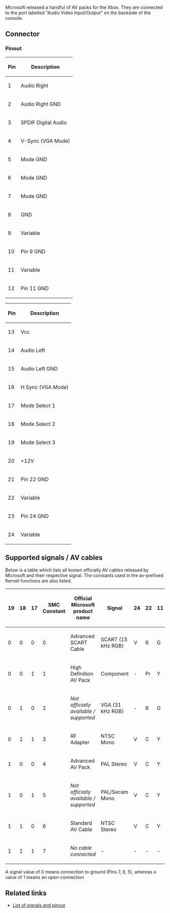Microsoft released a handful of AV packs for the Xbox. They are connected to the port labelled "Audio Video Input/Output" on the backside of the console.

== Connector ==

{{FIXME|reason=Describe the connector here - is it a standard part? add an image, add the pinout graphics (didn't copy from elsewhere because clearly microsoft copyright)}}

=== Pinout ===

{| class="wikitable"
! Pin || Description
|-
|   1 || Audio Right
|-
|   2 || Audio Right GND
|-
|   3 || SPDIF Digital Audio
|-
|   4 || V-Sync (VGA Mode)
|-
|   5 || Mode GND
|-
|   6 || Mode GND
|-
|   7 || Mode GND
|-
|   8 || GND
|-
|   9 || Variable
|-
|  10 || Pin 9 GND
|-
|  11 || Variable
|-
|  12 || Pin 11 GND
|}

{| class="wikitable"
! Pin || Description
|-
|  13 || Vcc
|-
|  14 || Audio Left
|-
|  15 || Audio Left GND
|-
|  16 || H Sync (VGA Mode)
|-
|  17 || Mode Select 1
|-
|  18 || Mode Select 2
|-
|  19 || Mode Select 3
|-
|  20 || +12V
|-
|  21 || Pin 22 GND
|-
|  22 || Variable
|-
|  23 || Pin 24 GND
|-
|  24 || Variable
|}

{{FIXME|reason=Show tables side by side?}}

== Supported signals / AV cables ==

Below is a table which lists all known officially AV cables released by Microsoft and their respective signal.
The constants used in the av-prefixed Kernel-functions are also listed.

{| class="wikitable"
! 19 || 18 || 17 || SMC Constant || Official Microsoft product name          || Signal             || 24 || 22 || 11 ||  9 || Kernel av-Constant
|-
|  0 ||  0 ||  0 ||       0      || Advanced SCART Cable                     || SCART (15 kHz RGB) ||  V ||  R ||  G ||  B || AV_PACK_SCART    = 3
|-
|  0 ||  0 ||  1 ||       1      || High Definition AV Pack                  || Component          ||  - || Pr ||  Y || Pb || AV_PACK_HDTV     = 4
|-
|  0 ||  1 ||  0 ||       2      || ''Not officially available / supported'' || VGA (31 kHz RGB)   ||  - ||  R ||  G ||  B || AV_PACK_VGA      = 5
|-
|  0 ||  1 ||  1 ||       3      || RF Adapter                               || NTSC Mono          ||  V ||  C ||  Y ||  - || AV_PACK_RFU      = 2
|-
|  1 ||  0 ||  0 ||       4      || Advanced AV Pack                         || PAL Stereo         ||  V ||  C ||  Y ||  - || AV_PACK_SVIDEO   = 6
|-
|  1 ||  0 ||  1 ||       5      || ''Not officially available / supported'' || PAL/Secam Mono     ||  V ||  C ||  Y ||  - || AV_PACK_NONE     = 0
|-
|  1 ||  1 ||  0 ||       6      || Standard AV Cable                        || NTSC Stereo        ||  V ||  C ||  Y ||  - || AV_PACK_STANDARD = 1
|-
|  1 ||  1 ||  1 ||       7      || ''No cable connected''                   || -                  ||  - ||  - ||  - ||  - || AV_PACK_NONE     = 0
|}

A signal value of 0 means connection to ground (Pins 7, 6, 5), whereas a value of 1 means an open-connection{{citation-needed|reason=Are these still connected to Vcc maybe?}}

{{FIXME|reason=Add a list of AV cables with pictures and their supported video modes using the official kernel}}

== Related links ==

* [http://www.gamesx.com/avpinouts/xbox.htm List of signals and pinout]